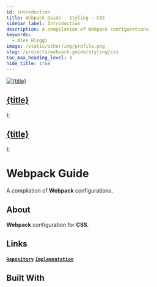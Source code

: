 ```yaml
---
id: introduction
title: Webpack Guide · Styling · CSS
sidebar_label: Introduction
description: A compilation of Webpack configurations.
keywords:
  - Alex Bleggi
image: /static/other/img/profile.png
slug: /projects/webpack-guide/styling/css
toc_max_heading_level: 4
hide_title: true
---
```



  <a className="built-with" href={url}>
    <img className={`built-with__image ${className}`} src={useBaseUrl(`img/knowledge/${image}`)} alt={title} style={style}/>
    <div className="built-with__overlay">
      <h2 className="built-with__heading">{title}</h2>
    </div>
  </a>
);

  <a className="built-with-text" href={url}>
    <div className="built-with-text__overlay">
      <h2 className="built-with-text__heading">{title}</h2>
    </div>
  </a>
);

# Webpack Guide

A compilation of **Webpack** configurations.

## About

**Webpack** configuration for **CSS**.

## Links

**[`Repository`](https://github.com/alexbjr369/webpack-guide)** **[`Implementation`](/docs/projects/webpack-guide/styling/css/implementation)**

## Built With

<div className="markdown-code thin-scrollbar">
  <div className="markdown-code__container">
    <BuiltWith url="/knowledge/editorconfig" image="editorconfig.png" title="EditorConfig"></BuiltWith>
    <BuiltWith url="/knowledge/prettier" image="prettier.svg" title="Prettier"></BuiltWith>
    <BuiltWithText url="/knowledge/lint-staged" title="lint-staged"></BuiltWithText>
    <BuiltWithText url="/knowledge/husky" title="husky"></BuiltWithText>
    <BuiltWithText url="/knowledge/commitlint-cli" title="@commitlint/cli"></BuiltWithText>
    <BuiltWithText url="/knowledge/commitlint-config-conventional" title="@commitlint/config-conventional"></BuiltWithText>
    <BuiltWithText url="/knowledge/commitizen" title="commitizen"></BuiltWithText>
    <BuiltWithText url="/knowledge/cz-conventional-changelog" title="cz-conventional-changelog"></BuiltWithText>
    <BuiltWith url="/knowledge/css" image="css.svg" title="CSS"></BuiltWith>
    <BuiltWith className="fixed-invert" url="/knowledge/stylelint" image="stylelint.svg" title="Stylelint"></BuiltWith>
    <BuiltWithText url="/knowledge/stylelint-config-prettier" title="stylelint-config-prettier"></BuiltWithText>
    <BuiltWithText url="/knowledge/stylelint-config-rational-order" title="stylelint-config-rational-order"></BuiltWithText>
    <BuiltWithText url="/knowledge/stylelint-order" title="stylelint-order"></BuiltWithText>
    <BuiltWithText url="/knowledge/cross-env" title="cross-env"></BuiltWithText>
    <BuiltWith url="/knowledge/webpack" image="webpack.svg" title="Webpack"></BuiltWith>
    <BuiltWithText url="/knowledge/webpack-cli" title="webpack-cli"></BuiltWithText>
    <BuiltWithText url="/knowledge/webpack-dev-server" title="webpack-dev-server"></BuiltWithText>
    <BuiltWithText url="/knowledge/html-webpack-plugin" title="html-webpack-plugin"></BuiltWithText>
    <BuiltWithText url="/knowledge/style-loader" title="style-loader"></BuiltWithText>
    <BuiltWithText url="/knowledge/css-loader" title="css-loader"></BuiltWithText>
  </div>
</div>
